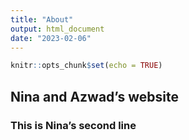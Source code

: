 ```yaml
---
title: "About"
output: html_document
date: "2023-02-06"
---
```


```r
knitr::opts_chunk$set(echo = TRUE)
```

## Nina and Azwad's website

### This is Nina's second line
